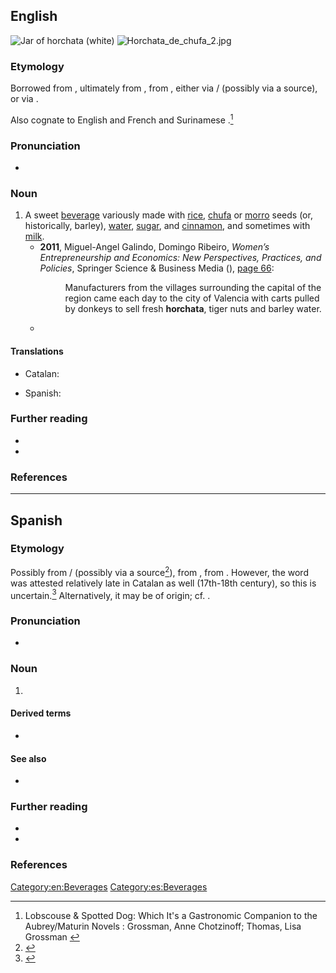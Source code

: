 ==English==
[[File:ManekiNeko horchata jar.jpg|thumb|Jar of '''horchata''' (white)]]
[[File:Horchata de chufa 2.jpg|thumb]]

===Etymology===
Borrowed from {{bor|en|es|horchata}}, ultimately from {{der|en|VL.|*hordeata||(drink, food) made of barley}}, from {{m|la|hordeum||barley}}, either via {{der|en|ca|-}}/{{der|en|ca-val|orxata}} (possibly via a {{der|en|mxi|-}} source), or via {{der|en|it|orzata}}.

Also cognate to English and French {{m|en|orgeat||almond syrup}} and Surinamese {{cog|nl|orgeade}}.<ref>Lobscouse & Spotted Dog: Which It's a Gastronomic Companion to the Aubrey/Maturin Novels : Grossman, Anne Chotzinoff; Thomas, Lisa Grossman {{ISBN|0393045595}}</ref>

===Pronunciation===
* {{IPA|en|/(h)ɔːɹˈtʃɑːtə/}}

===Noun===
{{en-noun|~}}

# A sweet [[beverage]] variously made with [[rice]], [[chufa]] or [[morro]] seeds (or, historically, barley), [[water]], [[sugar]], and [[cinnamon]], and sometimes with [[milk]].
#* '''2011''', Miguel-Angel Galindo, Domingo Ribeiro, ''Women’s Entrepreneurship and Economics: New Perspectives, Practices, and Policies'', Springer Science & Business Media ({{ISBN|9781461412939}}), [https://books.google.com/books?id=UFbpvR0ZSpQC&lpg=PA66&dq=%22horchata%22%20tiger&pg=PA66#v=onepage&q=%22horchata%22%20tiger&f=false page 66]:
#*: Manufacturers from the villages surrounding the capital of the region came each day to the city of Valencia with carts pulled by donkeys to sell fresh '''horchata''', tiger nuts and barley water.
#* {{seemoreCites|en}}

====Translations====
{{trans-top|sweet beverage}}
* Catalan: {{t+|ca|orxata|f}}
{{trans-mid}}
* Spanish: {{t|es|horchata|f}}
{{trans-bottom}}

===Further reading===
* {{pedia}}
* {{R:Lexico}}

===References===
<references/>

[[Category:en:Beverages]]

----

==Spanish==

===Etymology===
Possibly from {{der|es|ca|-}}/{{bor|es|ca-val|orxata}} (possibly via a {{der|es|mxi|-}} source<ref>{{R:DRAE}}</ref>), from {{der|es|VL.|*hordeata}}, from {{der|es|la|hordeum||barley}}. However, the word was attested relatively late in Catalan as well (17th-18th century), so this is uncertain.<ref>{{R:es:BDELC}}</ref> Alternatively, it may be of {{der|es|it|-}} origin; cf. {{m|it|orzata|t=barley water}}.

===Pronunciation===
* {{es-IPA}}

===Noun===
{{es-noun|f}}

# {{l|en|horchata}} {{gloss|sweet beverage}}

====Derived terms====
* {{l|es|horchatería}}

====See also====
* {{l|es|agua fresca}}

===Further reading===
* {{R:DRAE 2001}}
* {{pedia|lang=es}}

===References===
<references/>

[[Category:es:Beverages]]